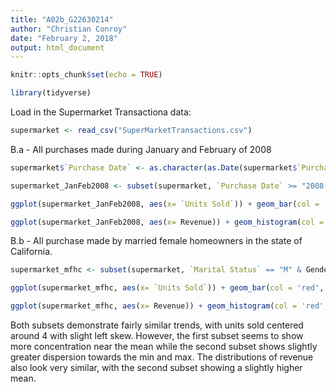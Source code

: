```yaml
---
title: "A02b_G22630214"
author: "Christian Conroy"
date: "February 2, 2018"
output: html_document
---
```


```r
knitr::opts_chunk$set(echo = TRUE)
```


```r
library(tidyverse)
```

Load in the Supermarket Transactiona data:

```r
supermarket <- read_csv("SuperMarketTransactions.csv")
```

B.a -
All purchases made during January and February of 2008

```r
supermarket$`Purchase Date` <- as.character(as.Date(supermarket$`Purchase Date`, "%m/%d/%Y"))

supermarket_JanFeb2008 <- subset(supermarket, `Purchase Date` >= "2008-01-01" & `Purchase Date` <= "2008-02-29") 

ggplot(supermarket_JanFeb2008, aes(x= `Units Sold`)) + geom_bar(col = 'red', fill = 'green')

```

```r
ggplot(supermarket_JanFeb2008, aes(x= Revenue)) + geom_histogram(col = 'red', fill = 'green')
```

B.b  - All purchase made by married female homeowners in the state of California.

```r
supermarket_mfhc <- subset(supermarket, `Marital Status` == "M" & Gender == "F" & Homeowner == "Y" & `State or Province` == "CA")

ggplot(supermarket_mfhc, aes(x= `Units Sold`)) + geom_bar(col = 'red', fill = 'green')
```

```r
ggplot(supermarket_mfhc, aes(x= Revenue)) + geom_histogram(col = 'red', fill = 'green')
```

Both subsets demonstrate fairly similar trends, with units sold centered around 4 with slight left skew. However, the first subset seems to show more concentration near the mean while the second subset shows slightly greater dispersion towards the min and max. The distributions of revenue also look very similar, with the second subset showing a slightly higher mean.
